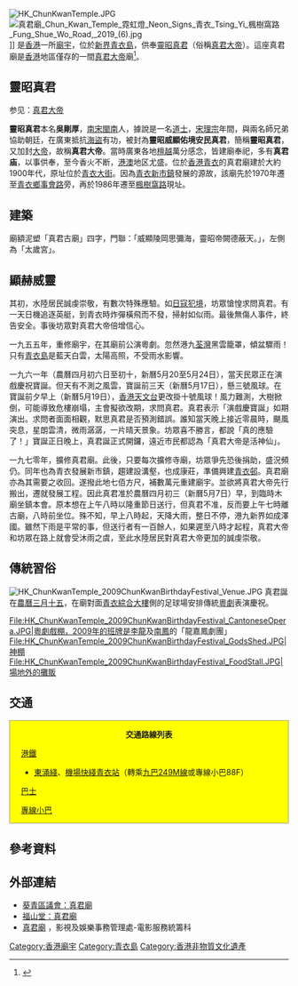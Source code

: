 {{Coord|22.352152|114.106605|source:GoogleMaps|display=title}}
{{refimprove|time=2014-07-21T07:03:41+00:00}}
[[File:HK_ChunKwanTemple.JPG|thumb]]
[[File:真君廟_Chun_Kwan_Temple_霓虹燈_Neon_Signs_青衣_Tsing_Yi_楓樹窩路_Fung_Shue_Wo_Road,_2019_(6).jpg|thumb]]]]
{{engname|真君廟|Chun Kwan Temple}}是[[香港|香港]]一所[[廟宇|廟宇]]，位於[[新界|新界]][[青衣島|青衣島]]，供奉[[靈昭真君|靈昭真君]]（俗稱[[真君大帝|真君大帝]]）。這座真君廟是[[香港|香港]]地區僅存的一間[[真君大帝|真君大帝]]廟<ref>{{cite book |author=天涯不曉生 |title=《奇廟》 |accessdate=2011-03-07 |publisher=次文化堂 |location=香港 |language=zh-hk |isbn=962992107-3 |pages=第57-64頁 |date=2004年11月}}</ref>。

==靈昭真君==
参见：[[真君大帝|真君大帝]]

'''靈昭真君'''本名'''吳剛厚'''，[[南宋|南宋]][[閩南|閩南]]人，據說是一名[[道士|道士]]，[[宋理宗|宋理宗]]年間，與兩名師兄弟協助朝廷，在廣東抵抗[[海盜|海盜]]有功，被封為'''靈昭威顯佑境安民真君'''，簡稱'''靈昭真君'''，又加封[[大帝|大帝]]，故稱'''真君大帝'''。當時廣東各地[[檀越|檀越]]萬分感念，皆建廟奉祀，多有'''真君庙'''，以事供奉，至今香火不断，[[港澳|港澳]]地区尤盛。位於[[香港|香港]][[青衣島|青衣]]的真君廟建於大約1900年代，原址位於[[青衣大街|青衣大街]]。因為[[青衣新市鎮|青衣新市鎮]]發展的源故，該廟先於1970年遷至[[青衣鄉事會路|青衣鄉事會路]]旁，再於1986年遷至[[楓樹窩路|楓樹窩路]]現址。

==建築==
廟額泥塑「真君古廟」四字，門聯：「威顯陵岡思彌海，靈昭帝闕德蔽天。」，左側為「太歲宮」。

==顯赫威靈==
其初，水陸居民誠虔崇敬，有數次特殊應驗。如[[日寇犯境|日寇犯境]]，坊眾愴惶求問真君。有一天日機追逐英艇，到青衣時炸彈橫飛而不發，掃射如似雨。最後無傷人事件，終告安全。事後坊眾對真君大帝倍增信心。

一九五五年，重修廟宇，在其廟前公演粵劇。忽然港九[[荃灣|荃灣]]黑雲籠罩，傾盆驟雨！只有[[青衣島|青衣島]]是藍天白雲，太陽高照，不受雨水影響。

一九六一年（農曆四月初六日至初十，新曆5月20至5月24日），當天民眾正在演戲慶祝寶誕。但天有不測之風雲，寶誕前三天（新曆5月17日），懸三號風球。在寶誕前夕早上（新曆5月19日），[[香港天文台|香港天文台]]更改掛十號風球！風力難測，大樹掀倒，可能導致危樓崩塌，主會擬欲改期，求問真君。真君表示「演戲慶寶誕」如期演出。求問者面面相觀，默思真君是否預測錯誤。誰知當天晚上接近零晨時，颶風突息，星朗雲清，微雨潺潺，一片晴天景象。坊眾喜不勝言，都說「真的應驗了！」寶誕正日晚上，真君誕正式開鑼，遠近市民都認為「真君大帝是活神仙」。

一九七零年，擴修真君廟。此後，只要每次擴修寺廟，坊眾爭先恐後捐助，盛況頻仍。同年也為青衣發展新市鎮，趨建設溝壑，也成康莊，準備興建[[青衣邨|青衣邨]]。真君廟亦為其需要之收回。遂撥此地七佰方尺，補數萬元重建廟宇。並欲將真君大帝先行搬出，遷就發展工程。因此真君准於農曆四月初三（新曆5月7日）早，到臨時木廟坐鎮本會。原本想在上午八時以隆重節日送行，但真君不准，反而要上午七時離古廟，八時前坐位。殊不知，早上八時起，天降大雨，整日不停，港九新界如成澤國。雖然下雨是平常的事，但送行者有一百餘人，如果遲至八時才起程，真君大帝和坊眾在路上就會受沐雨之虞，至此水陸居民對真君大帝更加的誠虔崇敬。

==傳統習俗==
[[File:HK_ChunKwanTemple_2009ChunKwanBirthdayFestival_Venue.JPG|thumb]]
真君誕在[[農曆|農曆]][[三月十五|三月十五]]，在廟對面[[青衣綜合大樓|青衣綜合大樓]]側的足球場安排傳統[[粵劇|粵劇]]表演慶祝。
<gallery mode=packed heights=150px style="text-align:left">
File:HK_ChunKwanTemple_2009ChunKwanBirthdayFestival_CantoneseOpera.JPG|粵劇戲棚，2009年的班牌是[[李龍|李龍]]及[[南鳳|南鳳]]的「龍嘉鳳劇團」
File:HK_ChunKwanTemple_2009ChunKwanBirthdayFestival_GodsShed.JPG|神棚
File:HK_ChunKwanTemple_2009ChunKwanBirthdayFestival_FoodStall.JPG|場地外的攤販
</gallery>

==交通==
<div class="NavFrame collapsed" style="background-color:yellow;clear: no; border: 1px solid #999; margin: 0 auto; padding: 0 10px; text-align: left;"><div class="NavHead" style="background-color:yellow; margin: 0 auto; padding: 0 10px; text-align: center; font-weight: bold;">交通路線列表</div><div class="NavContent" style="background-color:yellow;margin: 0 auto; padding: 0 10px;">
;[[港鐵|港鐵]]
*[[東涌綫|東涌綫]]、[[機場快綫_(港鐵)|機場快綫]][[青衣站|青衣站]]（轉乘[[九龍巴士249M線|九巴249M線]]或專線小巴88F）
;[[香港巴士|巴士]]
{{九龍新界巴士簡單列表|41|41A|42C|43B|43M|44|44M|49P|49X|243M|249M|N241|X42C}}{{過海隧道巴士簡單列表|948|948P}}{{大嶼山巴士簡單列表|E32}}
;[[專線小巴|專線小巴]]
{{新界專線小巴簡單列表|88|88A|88B|88D|88F|401}}
</div></div>

==參考資料==
{{reflist}}

==外部連結==
*[https://web.archive.org/web/20130926204341/http://www.dckwaitsing.org.hk/Chinese/KwaiTsingSpecial/Travel_Attractions-4.html 葵青區議會：真君廟]
*[http://www.fushantang.com/1005/e1015.html 福山堂：真君廟] {{Wayback|url=http://www.fushantang.com/1005/e1015.html |date=20200215131329 }}
*[http://www.fso-createhk.gov.hk/tc/locations_search_details.php?File_No=00456 真君廟] {{Wayback|url=http://www.fso-createhk.gov.hk/tc/locations_search_details.php?File_No=00456 |date=20160325122050 }}，影視及娛樂事務管理處-電影服務統籌科

[[Category:香港廟宇|Category:香港廟宇]]
[[Category:青衣島|Category:青衣島]]
[[Category:香港非物質文化遺產|Category:香港非物質文化遺產]]